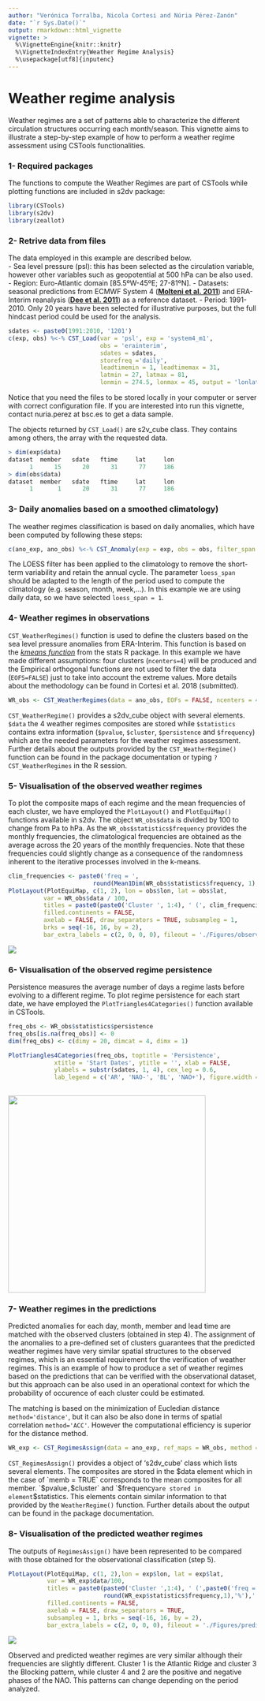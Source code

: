 ```yaml
---
author: "Verónica Torralba, Nicola Cortesi and Núria Pérez-Zanón"
date: "`r Sys.Date()`"
output: rmarkdown::html_vignette
vignette: >
  %\VignetteEngine{knitr::knitr}
  %\VignetteIndexEntry{Weather Regime Analysis}
  %\usepackage[utf8]{inputenc}
---
```



Weather regime analysis
========================

Weather regimes are a set of patterns able to characterize the different circulation structures occurring each month/season. This vignette aims to illustrate a step-by-step example of how to perform a weather regime assessment using CSTools functionalities.

### 1- Required packages 

The functions to compute the Weather Regimes are part of CSTools while plotting functions are included in s2dv package:
 
```r
library(CSTools)
library(s2dv)
library(zeallot)
```


### 2- Retrive data from files
 
The data employed in this example are described below.  
- Sea level pressure (psl): this has been selected as the circulation variable, however other variables such as geopotential at 500 hPa can be also used.
- Region: Euro-Atlantic domain [85.5ºW-45ºE; 27-81ºN].
- Datasets: seasonal predictions from ECMWF System 4 ([**Molteni et al. 2011**](https://www.ecmwf.int/sites/default/files/elibrary/2011/11209-new-ecmwf-seasonal-forecast-system-system-4.pdf)) and ERA-Interim reanalysis ([**Dee et al. 2011**](https://doi.org/10.1002/qj.828)) as a reference dataset.
- Period: 1991-2010. Only 20 years have been selected for illustrative purposes, but the full hindcast period could be used for the analysis.  


```r
sdates <- paste0(1991:2010, '1201')
c(exp, obs) %<-% CST_Load(var = 'psl', exp = 'system4_m1',
                          obs = 'erainterim',
                          sdates = sdates,
                          storefreq ='daily',
                          leadtimemin = 1, leadtimemax = 31,
                          latmin = 27, latmax = 81,
                          lonmin = 274.5, lonmax = 45, output = 'lonlat')
```


Notice that you need the files to be stored locally in your computer or server with correct configuration file. If you are interested into run this vignette, contact nuria.perez at bsc.es to get a data sample.

The objects returned by `CST_Load()` are s2v_cube class. They contains among others, the array with the requested data.


```r
> dim(exp$data)
dataset  member   sdate   ftime     lat     lon 
      1      15      20      31      77     186 
> dim(obs$data)
dataset  member   sdate   ftime     lat     lon 
      1       1      20      31      77     186
```


### 3- Daily anomalies based on a smoothed climatology)

The weather regimes classification is based on daily anomalies, which have been computed by following these steps: 


```r
c(ano_exp, ano_obs) %<-% CST_Anomaly(exp = exp, obs = obs, filter_span = 1)
```

The LOESS filter has been applied to the climatology to remove the short-term variability and retain the annual cycle. The parameter `loess_span` should be adapted to the length of the period used to compute the climatology (e.g. season, month, week,...). In this example we are using daily data, so we have selected `loess_span = 1`. 


### 4- Weather regimes in observations 

`CST_WeatherRegimes()` function is used to define the clusters based on the sea level pressure anomalies from ERA-Interim. This function is based on the [*kmeans function*](https://stat.ethz.ch/R-manual/R-devel/library/stats/html/kmeans.html)
from the stats R package. In this example we have made different assumptions: four clusters (`ncenters=4`) will be produced and the Empirical orthogonal functions are not used to filter the data (`EOFS=FALSE`) just to take into account the extreme values. More details about the methodology can be found in Cortesi et al. 2018 (submitted). 


```r
WR_obs <- CST_WeatherRegimes(data = ano_obs, EOFs = FALSE, ncenters = 4)
``` 


`CST_WeatherRegime()` provides a s2dv_cube object with several elements. `$data` the 4 weather regimes composites are stored while `$statistics` contains extra information (`$pvalue`, `$cluster`, `$persistence` and `$frequency`) which are the needed parameters for the weather regimes assessment. Further details about the outputs provided by the `CST_WeatherRegime()` function can be found in the package documentation or typing `?CST_WeatherRegimes` in the R session. 



### 5- Visualisation of the observed weather regimes


To plot the composite maps of each regime and the mean frequencies of each cluster, we have employed the `PlotLayout()` and `PlotEquiMap()` functions available in s2dv. The object `WR_obs$data` is divided by 100 to change from Pa to hPa. As the `WR_obs$statistics$frequency` provides the monthly frequencies, the climatological frequencies are obtained as the average across the 20 years of the monthly frequencies. Note that these frequencies could slightly change as a consequence of the randomness inherent to the iterative processes involved in the k-means.   

 ```r
clim_frequencies <- paste0('freq = ',
                         round(Mean1Dim(WR_obs$statistics$frequency, 1), 1), '%')
PlotLayout(PlotEquiMap, c(1, 2), lon = obs$lon, lat = obs$lat,
           var = WR_obs$data / 100,
           titles = paste0(paste0('Cluster ', 1:4), ' (', clim_frequencies,' )'),
           filled.continents = FALSE,
           axelab = FALSE, draw_separators = TRUE, subsampleg = 1,
           brks = seq(-16, 16, by = 2),
           bar_extra_labels = c(2, 0, 0, 0), fileout = './Figures/observed_regimes.png')
```

<img src="./Figures/observed_regimes.png" />

### 6- Visualisation of the observed regime persistence

Persistence measures the average number of days a regime lasts before evolving to a different regime. To plot regime persistence for each start date, we have employed the `PlotTriangles4Categories()` function available in CSTools.

```r
freq_obs <- WR_obs$statistics$persistence
freq_obs[is.na(freq_obs)] <- 0
dim(freq_obs) <- c(dimy = 20, dimcat = 4, dimx = 1)

PlotTriangles4Categories(freq_obs, toptitle = 'Persistence',
             xtitle = 'Start Dates', ytitle = '', xlab = FALSE,
             ylabels = substr(sdates, 1, 4), cex_leg = 0.6,
             lab_legend = c('AR', 'NAO-', 'BL', 'NAO+'), figure.width = .7)
      
```


<img src="./Figures/Obs_Persistence.png" width = "400px"/>


### 7- Weather regimes in the predictions

Predicted anomalies for each day, month, member and lead time are matched with the observed clusters (obtained in step 4). The assignment of the anomalies to a pre-defined set of clusters guarantees that the predicted weather regimes have very similar spatial structures to the observed regimes, which is an essential requirement for the verification of weather regimes. This is an example of how to produce a set of weather regimes based on the predictions that can be verified with the observational dataset, but this approach can be also used in an operational context for which the probability of occurence of each cluster could be estimated. 


The matching is based on the minimization of Eucledian distance `method='distance'`, but it can also be also done in terms of spatial correlation `method='ACC'`. However the computational efficiency is superior for the distance method.


```r
WR_exp <- CST_RegimesAssign(data = ano_exp, ref_maps = WR_obs, method = 'distance', composite = TRUE, memb = TRUE)
```


`CST_RegimesAssign()` provides a object of 's2dv_cube' class which lists several elements. The composites are stored in the $data element which in the case of `memb = TRUE` corresponds to the mean composites for all member. `$pvalue`, `$cluster` and `$frequency` are stored in element `$statistics. This elements contain similar information to that provided by the `WeatherRegime()` function. Further details about the output can be found in the package documentation. 

### 8- Visualisation of the predicted weather regimes


The outputs of `RegimesAssign()` have been represented to be compared with those obtained for the observational classification (step 5). 


```r
PlotLayout(PlotEquiMap, c(1, 2),lon = exp$lon, lat = exp$lat,
           var = WR_exp$data/100, 
           titles = paste0(paste0('Cluster ',1:4), ' (',paste0('freq = ', 
                           round(WR_exp$statistics$frequency,1),'%'),' )'),
           filled.continents = FALSE,
           axelab = FALSE, draw_separators = TRUE,
           subsampleg = 1, brks = seq(-16, 16, by = 2),
           bar_extra_labels = c(2, 0, 0, 0), fileout = './Figures/predicted_regimes.png')
```
<img src="./Figures/predicted_regimes.png" />


Observed and predicted weather regimes are very similar although their frequencies are slightly different. Cluster 1 is the Atlantic Ridge and cluster 3 the Blocking pattern, while cluster 4 and 2 are the positive and negative phases of the NAO. This patterns can change depending on the period analyzed.
